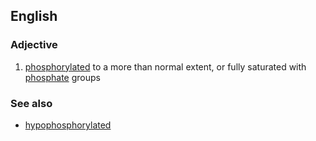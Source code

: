 ==English==

===Adjective===
{{en-adj}}

#{{biochemistry}} [[phosphorylated]] to a more than normal extent, or fully saturated with [[phosphate]] groups

===See also===
*[[hypophosphorylated]]